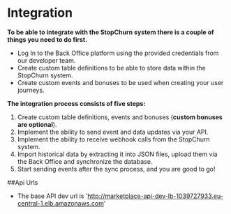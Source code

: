 # Integration

**To be able to integrate with the StopChurn system there is a couple of things you need to do first.**

- Log In to the Back Office platform using the provided credentials from our developer team.
- Create custom table definitions to be able to store data within the StopChurn system.
- Create custom events and bonuses to be used when creating your user journeys.

**The integration process consists of five steps:**

1. Create custom table definitions, events and bonuses (**custom bonuses are optional**).
2. Implement the ability to send event and data updates via your API.
3. Implement the ability to receive webhook calls from the StopChurn system. 
4. Import historical data by extracting it into JSON files, upload them via the Back Office and synchronize the database.
5. Start sending events after the sync process, and you are good to go!

##Api Urls

- The base API dev url is 'http://marketplace-api-dev-lb-1039727933.eu-central-1.elb.amazonaws.com'